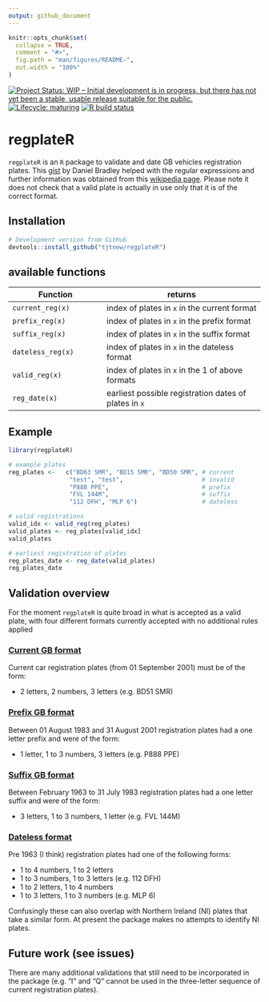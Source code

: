 ```yaml
---
output: github_document
---
```


<!-- README.md is generated from README.Rmd. Please edit that file -->

```r
knitr::opts_chunk$set(
  collapse = TRUE,
  comment = "#>",
  fig.path = "man/figures/README-",
  out.width = "100%"
)
```

<!-- badges: start -->
[![Project Status: WIP – Initial development is in
progress, but there has not yet been a stable, usable release suitable for the
public.](https://www.repostatus.org/badges/latest/wip.svg)](https://www.repostatus.org/#wip)
[![Lifecycle: maturing](https://img.shields.io/badge/lifecycle-maturing-blue.svg)](https://www.tidyverse.org/lifecycle/#maturing)
[![R build status](https://github.com/tjtnew/regplateR/workflows/R-CMD-check/badge.svg)](https://github.com/tjtnew/regplateR/actions)

<!-- badges: end -->

# regplateR
`regplateR` is an `R` package to validate and date GB vehicles registration
plates.  This [gist](https://gist.github.com/danielrbradley/7567269) by Daniel
Bradley helped with the regular expressions and further information was
obtained from this [wikipedia
page](https://en.wikipedia.org/wiki/Vehicle_registration_plates_of_the_United_Kingdom).
Please note it does not check that a valid plate is actually in use only that
it is of the correct format.

## Installation
``` r
# Development version from GitHub
devtools::install_github("tjtnew/regplateR")
```

## available functions

| Function                        | returns                                               |
|---------------------------------|-------------------------------------------------------|
| `current_reg(x)`                | index of plates in `x` in the current format          |
| `prefix_reg(x)`                 | index of plates in `x` in the prefix format           |
| `suffix_reg(x)`                 | index of plates in `x` in the suffix format           |
| `dateless_reg(x)`               | index of plates in `x` in the dateless format         |
| `valid_reg(x)`                  | index of plates in `x` in the 1 of above formats      |
| `reg_date(x)`                   | earliest possible registration dates of plates in `x` |

## Example
``` r
library(regplateR)

# example plates
reg_plates <-   c("BD63 SMR", "BD15 SMR", "BD50 SMR", # current
                 "test", "test",                      # invalid
                 "P888 PPE",                          # prefix
                 "FVL 144M",                          # suffix
                 "112 DFH", "MLP 6")                  # dateless

# valid registrations
valid_idx <- valid_reg(reg_plates)
valid_plates <- reg_plates[valid_idx]
valid_plates

# earliest registration of plates
reg_plates_date <- reg_date(valid_plates)
reg_plates_date
```

## Validation overview
For the moment `regplateR` is quite broad in what is accepted as a valid plate,
with four different formats currently accepted with no additional rules applied

### [Current GB format](https://en.wikipedia.org/wiki/Vehicle_registration_plates_of_the_United_Kingdom#Current_system)
Current car registration plates (from 01 September 2001) must be of the form:

* 2 letters, 2 numbers, 3 letters (e.g. BD51 SMR)

### [Prefix GB format](https://en.wikipedia.org/wiki/Vehicle_registration_plates_of_the_United_Kingdom#1983_to_2001)
Between 01 August 1983 and 31 August 2001 registration plates had a one letter
prefix and were of the form:

* 1 letter, 1 to 3 numbers, 3 letters (e.g. P888 PPE)

### [Suffix GB format](https://en.wikipedia.org/wiki/Vehicle_registration_plates_of_the_United_Kingdom#1963_to_1982)
Between February 1963 to 31 July 1983 registration plates had a one letter
suffix and were of the form:

* 3 letters, 1 to 3 numbers, 1 letter (e.g. FVL 144M)

### [Dateless format](https://en.wikipedia.org/wiki/Vehicle_registration_plates_of_the_United_Kingdom#History)
Pre 1963 (I think) registration plates had one of the following forms:

* 1 to 4 numbers, 1 to 2 letters
* 1 to 3 numbers, 1 to 3 letters (e.g. 112 DFH)
* 1 to 2 letters, 1 to 4 numbers
* 1 to 3 letters, 1 to 3 numbers (e.g. MLP 6)

Confusingly these can also overlap with Northern Ireland (NI) plates that take
a similar form.  At present the package makes no attempts to identify NI
plates.

## Future work (see issues)
There are many additional validations that still need to be incorporated in the
package (e.g. "I" and "Q" cannot be used in the three-letter sequence of
current registration plates).
